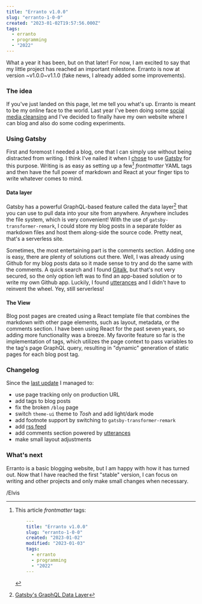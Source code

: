 ```yaml
---
title: "Erranto v1.0.0"
slug: "erranto-1-0-0"
created: "2023-01-02T19:57:56.000Z"
tags:
  - erranto
  - programming
  - "2022"
---
```


What a year it has been, but on that later! For now, I am excited to say that
my little project has reached an important milestone. Erranto is now at version
~v1.0.0~v1.1.0 (fake news, I already added some improvements).

### The idea

If you've just landed on this page, let me tell you what's up. Erranto is meant to
be my online face to the world. Last year I've been doing some [social media cleansing](/blog/social-media-cleansing)
and I've decided to finally have my own website where I can blog and also do some coding
experiments.

### Using Gatsby

First and foremost I needed a blog, one that I can simply use without being distracted
from writing. I think I've nailed it when I [chose](/blog/so-far-so-good) to use [Gatsby](https://www.gatsbyjs.com/)
for this purpose. Writing is as easy as setting up a few[^1] _frontmatter_ YAML tags and then
have the full power of markdown and React at your finger tips to write whatever comes to mind.

#### Data layer

Gatsby has a powerful GraphQL-based feature called the data layer[^2] that you can use to pull
data into your site from anywhere. Anywhere includes the file system, which is very convenient!
With the use of `gatsby-transformer-remark`, I could store my blog posts in a separate folder as
markdown files and host them along-side the source code. Pretty neat, that's a serverless site.

Sometimes, the most entertaining part is the comments section. Adding one is easy, there are
plenty of solutions out there. Well, I was already using Github for my blog posts data so it
made sense to try and do the same with the comments. A quick search and I found [Gitalk](https://github.com/gitalk/gitalk), but that's not very secured, so the only option left was to find an app-based solution or to write my
own Github app. Luckily, I found [utterances](https://utteranc.es/) and I didn't have to reinvent the wheel.
Yey, still serverless!

#### The View

Blog post pages are created using a React template file that combines the markdown with other page elements,
such as layout, metadata, or the comments section. I have been using React for the past seven years, so adding
more functionality was a breeze. My favorite feature so far is the implementation of tags, which utilizes the
page context to pass variables to the tag's page GraphQL query, resulting in "dynamic" generation of static pages
for each blog post tag.

### Changelog

Since the [last update](/blog/so-far-so-good) I managed to:

- use page tracking only on production URL
- add tags to blog posts
- fix the broken `/blog` page
- switch `theme-ui` theme to _Tosh_ and add light/dark mode
- add footnote support by switching to `gatsby-transformer-remark`
- add [rss feed](/rss.xml)
- add comments section powered by [utterances](https://utteranc.es/)
- make small layout adjustments

### What's next

Erranto is a basic blogging website, but I am happy with how it has turned out. Now that I have reached the
first "stable" version, I can focus on writing and other projects and only make small changes when necessary.

/Elvis

[^1]: This article _frontmatter_ tags:

    ```YAML
        ---
        title: "Erranto v1.0.0"
        slug: "erranto-1-0-0"
        created: "2023-01-02"
        modified: "2023-01-03"
        tags:
          - erranto
          - programming
          - "2022"
        ---
    ```

[^2]: [Gatsby's GraphQL Data Layer](https://www.gatsbyjs.com/docs/reference/graphql-data-layer/)
